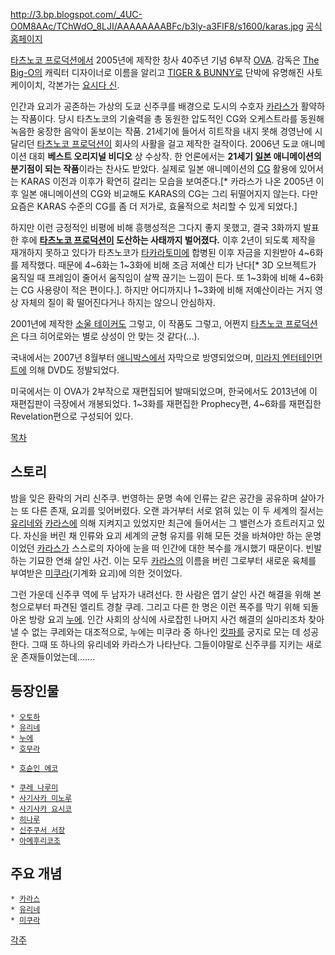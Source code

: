 http://3.bp.blogspot.com/_4UC-O0M8AAc/TChWdO_8LJI/AAAAAAAABFc/b3ly-a3FlF8/s1600/karas.jpg
[http://www.thekaras.net/ 공식홈페이지]

[[타츠노코 프로덕션]]에서 2005년에 제작한 창사 40주년 기념 6부작 [[OVA]]. 감독은 [[The Big-O]]의 캐릭터 디자이너로 이름을 알리고 [[TIGER & BUNNY]]로 단박에 유명해진 사토 케이이치, 각본가는 [[요시다 신]].

인간과 요괴가 공존하는 가상의 도쿄 신주쿠를 배경으로 도시의 수호자 [[카라스]]가 활약하는 작품이다. 당시 타츠노코의 기술력을 총 동원한 압도적인 CG와 오케스트라를 동원해 녹음한 웅장한 음악이 돋보이는 작품. 21세기에 들어서 히트작을 내지 못해 경영난에 시달리던 [[타츠노코 프로덕션]]이 회사의 사활을 걸고 제작한 걸작이다. 2006년 도쿄 애니메이션 대회 '''베스트 오리지널 비디오''' 상 수상작. 한 언론에서는 '''21세기 [[일본]] 애니메이션의 분기점이 되는 작품'''이라는 찬사도 받았다. 실제로 일본 애니메이션의 [[CG]] 활용에 있어서는 KARAS 이전과 이후가 확연히 갈리는 모습을 보여준다.[* 카라스가 나온 2005년 이후 일본 애니메이션의 CG와 비교해도 KARAS의 CG는 그리 뒤떨어지지 않는다. 다만 요즘은 KARAS 수준의 CG를 좀 더 저가로, 효율적으로 처리할 수 있게 되었다.] 

하지만 이런 긍정적인 비평에 비해 흥행성적은 그다지 좋지 못했고, 결국 3화까지 발표한 후에 '''[[타츠노코 프로덕션]]이 도산하는 사태까지 벌어졌다.''' 이후 2년이 되도록 제작을 재개하지 못하고 있다가 타츠노코가 [[타카라토미]]에 합병된 이후 자금을 지원받아 4~6화를 제작했다. 때문에 4~6화는 1~3화에 비해 조금 저예산 티가 난다[* 3D 오브젝트가 움직일 때 프레임이 줄어서 움직임이 살짝 끊기는 느낌이 든다. 또 1~3화에 비해 4~6화는 CG 사용량이 적은 편이다.]. 하지만 어디까지나 1~3화에 비해 저예산이라는 거지 영상 자체의 질이 확 떨어진다거나 하지는 않으니 안심하자.

2001년에 제작한 [[소울 테이커]]도 그렇고, 이 작품도 그렇고, 어쩐지 [[타츠노코 프로덕션]]은 다크 히어로와는 별로 상성이 안 맞는 것 같다(...).

국내에서는 2007년 8월부터 [[애니박스]]에서 자막으로 방영되었으며, [[미라지 엔터테인먼트]]에 의해 DVD도 정발되었다.

미국에서는 이 OVA가 2부작으로 재편집되어 발매되었으며, 한국에서도 2013년에 이 재편집판이 극장에서 개봉되었다. 1~3화를 재편집한 Prophecy편, 4~6화를 재편집한 Revelation편으로 구성되어 있다.

[[목차]]

== 스토리 ==
밤을 잊은 환락의 거리 신주쿠. 번영하는 문명 속에 인류는 같은 공간을 공유하며 살아가는 또 다른 존재, 요괴를 잊어버렸다. 오랜 과거부터 서로 얽혀 있는 이 두 세계의 질서는 [[유리네]]와 [[카라스]]에 의해 지켜지고 있었지만 최근에 들어서는 그 밸런스가 흐트러지고 있다. 자신을 버린 채 인류와 요괴 세계의 균형 유지를 위해 모든 것을 바쳐야만 하는 운명이었던 [[카라스]]가 스스로의 자아에 눈을 떠 인간에 대한 복수를 개시했기 때문이다. 빈발하는 기묘한 연쇄 살인 사건. 이는 모두 [[카라스]]의 이름을 버린 그로부터 새로운 육체를 부여받은 [[미쿠라]](기계화 요괴)에 의한 것이었다.

그런 가운데 신주쿠 역에 두 남자가 내려선다. 한 사람은 엽기 살인 사건 해결을 위해 본청으로부터 파견된 엘리트 경찰 쿠레. 그리고 다른 한 명은 이런 폭주를 막기 위해 되돌아온 방랑 요괴 [[누에]]. 인간 사회의 상식에 사로잡힌 나머지 사건 해결의 실마리조차 찾아낼 수 없는 쿠레와는 대조적으로, 누에는 미쿠라 중 하나인 [[캇파]]를 궁지로 모는 데 성공한다. 그때 또 하나의 유리네와 카라스가 나타난다. 그들이야말로 신주쿠를 지키는 새로운 존재들이었는데…….

== 등장인물 ==
 * [[오토하]]
 * [[유리네]]
 * [[누에]]
 * [[호무라]]

 * [[호슌인 에코]]

 * [[쿠레 나루미]]
 * [[사기사카 미노루]]
 * [[사기사카 요시코]]
 * [[히나루]]
 * [[신주쿠서 서장]]
 * [[아메후리코조]]

== 주요 개념 ==
 * [[카라스]]
 * [[유리네]]
 * [[미쿠라]]

[[각주]]
